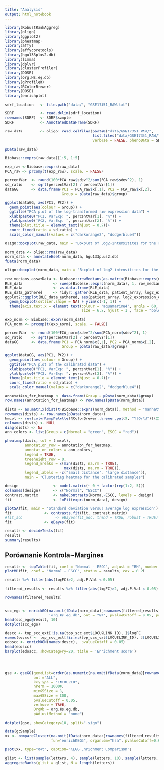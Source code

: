 ```yaml
---
title: "Analysis"
output: html_notebook
---
```


```r
library(RobustRankAggreg)
library(oligo)
library(ggplot2)
library(pheatmap)
library(affy)
library(affycoretools)
library(hgu133plus2.db)
library(limma)
library(dplyr)
library(clusterProfiler)
library(DOSE)
library(org.Hs.eg.db)
library(gProfileR)
library(RColorBrewer)
library(DOSE)
library(enrichplot)
```

```r
sdrf_location   <- file.path('data/', "GSE17351_RAW.txt")

SDRF            <- read.delim(sdrf_location)
rownames(SDRF)  <- SDRF$sample
SDRF            <- AnnotatedDataFrame(SDRF)

raw_data        <- oligo::read.celfiles(paste0("data/GSE17351_RAW/", 
                                        list.files("data/GSE17351_RAW/")),
                                        verbose = FALSE, phenoData = SDRF)

pData(raw_data)
```




```r
Biobase::exprs(raw_data)[1:5, 1:5]
```

```r
exp_raw <-Biobase::exprs(raw_data)
PCA_raw <- prcomp(t(exp_raw), scale. = FALSE)

percentVar  <- round(100*PCA_raw$sdev^2/sum(PCA_raw$sdev^2), 1)
sd_ratio    <- sqrt(percentVar[2] / percentVar[1])
dataGG      <- data.frame(PC1 = PCA_raw$x[,1], PC2 = PCA_raw$x[,2],
                          Group = pData(raw_data)$group)

ggplot(dataGG, aes(PC1, PC2)) +
  geom_point(aes(colour = Group)) +
  ggtitle("PCA plot of the log-transformed raw expression data") +
  xlab(paste0("PC1, VarExp: ", percentVar[1], "%")) +
  ylab(paste0("PC2, VarExp: ", percentVar[2], "%")) +
  theme(plot.title = element_text(hjust = 0.5))+
  coord_fixed(ratio = sd_ratio) +
  scale_color_manual(values = c("darkorange2", "dodgerblue4"))
```
```r
oligo::boxplot(raw_data, main = "Boxplot of log2-intensitites for the raw data")
```


```r
norm_data <- oligo::rma(raw_data)
norm_data <- annotateEset(norm_data, hgu133plus2.db)
fData(norm_data)
```

```r
oligo::boxplot(norm_data, main = "Boxplot of log2-intensitites for the raw data")
```

```r
row_medians_assayData <- Biobase::rowMedians(as.matrix(Biobase::exprs(norm_data)))
RLE_data              <- sweep(Biobase::exprs(norm_data), 1, row_medians_assayData)
RLE_data              <- as.data.frame(RLE_data)
RLE_data_gathered     <- tidyr::gather(RLE_data, patient_array, log2_expression_deviation)
ggplot2::ggplot(RLE_data_gathered, aes(patient_array, log2_expression_deviation)) +
  geom_boxplot(outlier.shape = NA) + ylim(c(-1, 1)) + 
  theme(axis.text.x = element_text(colour = "aquamarine4", angle = 60, 
                                   size = 6.5, hjust = 1 , face = "bold"))
```

```r
exp_norm <- Biobase::exprs(norm_data)
PCA_norm <- prcomp(t(exp_norm), scale. = FALSE)

percentVar  <- round(100*PCA_norm$sdev^2/sum(PCA_norm$sdev^2), 1)
sd_ratio    <- sqrt(percentVar[2] / percentVar[1])
dataGG      <- data.frame(PC1 = PCA_norm$x[,1], PC2 = PCA_norm$x[,2],
                          Group = pData(raw_data)$group)

ggplot(dataGG, aes(PC1, PC2)) +
  geom_point(aes(colour = Group)) +
  ggtitle("PCA plot of the calibrated data") +
  xlab(paste0("PC1, VarExp: ", percentVar[1], "%")) +
  ylab(paste0("PC2, VarExp: ", percentVar[2], "%")) +
  theme(plot.title = element_text(hjust = 0.5))+
  coord_fixed(ratio = sd_ratio) +
  scale_color_manual(values = c("darkorange2", "dodgerblue4"))
```

```r
annotation_for_heatmap <- data.frame(Group = pData(norm_data)$group)
row.names(annotation_for_heatmap) <- row.names(pData(norm_data))

dists <- as.matrix(dist(t(Biobase::exprs(norm_data)), method = "manhattan"))
rownames(dists) <- row.names(pData(norm_data))
hmcol <- rev(colorRampPalette(RColorBrewer::brewer.pal(9, "YlOrRd"))(255))
colnames(dists) <- NULL
diag(dists) <- NA
ann_colors <- list(Group = c(Normal = "green", ESCC = "red"))

pheatmap(dists, col = (hmcol),
         annotation_row = annotation_for_heatmap,
         annotation_colors = ann_colors,
         legend = TRUE,
         treeheight_row = 0,
         legend_breaks = c(min(dists, na.rm = TRUE),
                           max(dists, na.rm = TRUE)),
         legend_labels = (c("small distance", "large distance")),
         main = "Clustering heatmap for the calibrated samples")
```

```r
design                <- model.matrix(~ 0 + factor(rep(1:2, 5)))
colnames(design)      <- c("Normal", "ESCC")
contrast.matrix       <- makeContrasts(Normal-ESCC, levels = design)
fit                   <- lmFit(exprs(norm_data), design)

plotSA(fit, main = 'Standard deviation versus average log expression')
fit               <- contrasts.fit(fit, contrast.matrix)
#fit_adc               <- eBayes(fit_adc, trend = TRUE, robust = TRUE)
fit               <- eBayes(fit)
```
```r
results <- decideTests(fit)
results
summary(results)
```

## Porównanie Kontrola~Margines
```r
results <- topTable(fit, coef = "Normal - ESCC", adjust = "BH", number = Inf)
plotMD(fit, coef = "Normal - ESCC", status = results, cex = 0.2)
```

```r
results %>% filter(abs(logFC)>2, adj.P.Val < 0.05)
```
```r
filtered_results <- results %>% filter(abs(logFC)>2, adj.P.Val < 0.05)
```

```r
rownames(filtered_results)
```

```r

```


```r
scc_ego <- enrichGO(na.omit(fData(norm_data)[rownames(filtered_results), 'ENTREZID']), 
                    'org.Hs.eg.db', ont = "BP", pvalueCutoff = 0.05, pAdjustMethod = "none")
head(scc_ego@result, 10)
dotplot(scc_ego)
```

```r
descc <- top_scc_ext[!is.na(top_scc_ext$LOCUSLINK_ID), ]$logFC
names(descc) <- top_scc_ext[!is.na(top_scc_ext$LOCUSLINK_ID), ]$LOCUSLINK_ID
edoscc <- enrichDGN(names(descc),  pvalueCutoff = 0.05)
head(edoscc)
barplot(edoscc, showCategory=20, title = 'Enrichment score')
```

```r

```


```r
```


```r
```


```r
gse <- gseGO(geneList=order(as.numeric(na.omit(fData(norm_data)[rownames(filtered_results), 'ENTREZID']))), 
             ont ="ALL", 
             keyType = "ENTREZID", 
             nPerm = 10000, 
             minGSSize = 3, 
             maxGSSize = 800, 
             pvalueCutoff = 0.05, 
             verbose = TRUE, 
             OrgDb = org.Hs.eg.db, 
             pAdjustMethod = "none")
```
```r
dotplot(gse, showCategory=10, split=".sign")
```



```r
data(gcSample)
xx <- compareCluster(na.omit(fData(norm_data)[rownames(filtered_results), 'ENTREZID']), 
                     fun="enrichKEGG", organism="hsa", pvalueCutoff=0.05)

plot(xx, type="dot", caption="KEGG Enrichment Comparison")
```

```r
glist <- list(sample(letters, 4), sample(letters, 10), sample(letters, 12))
aggregateRanks(glist = glist, N = length(letters))
```


```r
```


```r
```


```r
```




















